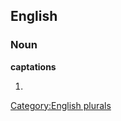 ==English==

===Noun===
'''captations'''

# {{plural of|[[captation]]}}

[[Category:English plurals]]